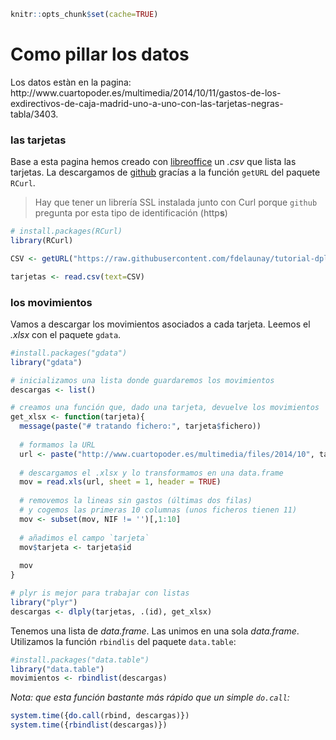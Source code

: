 ```r
knitr::opts_chunk$set(cache=TRUE)
```

Como pillar los datos
=====================

Los datos estàn en la pagina: http://www.cuartopoder.es/multimedia/2014/10/11/gastos-de-los-exdirectivos-de-caja-madrid-uno-a-uno-con-las-tarjetas-negras-tabla/3403.

### las tarjetas
Base a esta pagina hemos creado con [libreoffice](https://www.libreoffice.org/) un *.csv* que lista las tarjetas. La descargamos de [github](https://github.com/fdelaunay/tutorial-dplyr-es/tree/master/data) gracías a la función `getURL` del paquete `RCurl`.

> Hay que tener un librería SSL instalada junto con Curl porque `github` pregunta por esta tipo de identificación (http**s**)


```r
# install.packages(RCurl)
library(RCurl)

CSV <- getURL("https://raw.githubusercontent.com/fdelaunay/tutorial-dplyr-es/master/data/tarjetas.csv", ssl.verifypeer = FALSE, useragent = "R")

tarjetas <- read.csv(text=CSV)

```

### los movimientos

Vamos a descargar los movimientos asociados a cada tarjeta. Leemos el *.xlsx* con el paquete `gdata`.

```r
#install.packages("gdata")
library("gdata")

# inicializamos una lista donde guardaremos los movimientos
descargas <- list()

# creamos una función que, dado una tarjeta, devuelve los movimientos
get_xlsx <- function(tarjeta){
  message(paste("# tratando fichero:", tarjeta$fichero))
  
  # formamos la URL
  url <- paste("http://www.cuartopoder.es/multimedia/files/2014/10", tarjeta$fichero, sep="/")
  
  # descargamos el .xlsx y lo transformamos en una data.frame
  mov = read.xls(url, sheet = 1, header = TRUE)
  
  # removemos la lineas sin gastos (últimas dos filas)
  # y cogemos las primeras 10 columnas (unos ficheros tienen 11)
  mov <- subset(mov, NIF != '')[,1:10]
  
  # añadimos el campo `tarjeta`
  mov$tarjeta <- tarjeta$id
    
  mov
}

# plyr is mejor para trabajar con listas
library("plyr")
descargas <- dlply(tarjetas, .(id), get_xlsx)

```


Tenemos una lista de *data.frame*. Las unimos en una sola *data.frame*. Utilizamos la función `rbindlis` del paquete `data.table`:

```r
#install.packages("data.table")
library("data.table")
movimientos <- rbindlist(descargas)
```

*Nota: que esta función bastante más rápido que un simple `do.call`:*

```r
system.time({do.call(rbind, descargas)})
system.time({rbindlist(descargas)})
```





